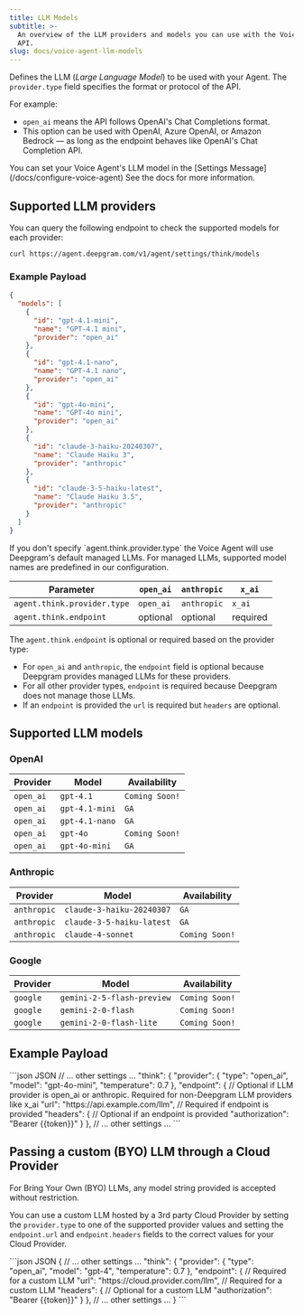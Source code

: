```yaml
---
title: LLM Models
subtitle: >-
  An overview of the LLM providers and models you can use with the Voice Agent
  API.
slug: docs/voice-agent-llm-models
---
```


Defines the LLM (*Large Language Model*) to be used with your Agent. The `provider.type` field specifies the format or protocol of the API.

For example:

- `open_ai` means the API follows OpenAI's Chat Completions format.
- This option can be used with OpenAI, Azure OpenAI, or Amazon Bedrock — as long as the endpoint behaves like OpenAI's Chat Completion API.


<Info>
  You can set your Voice Agent's LLM model in the [Settings Message](/docs/configure-voice-agent) See the docs for more information.
</Info>

## Supported LLM providers

You can query the following endpoint to check the supported models for each provider:

```cURL
curl https://agent.deepgram.com/v1/agent/settings/think/models
```

### Example Payload

```json
{
  "models": [
    {
      "id": "gpt-4.1-mini",
      "name": "GPT-4.1 mini",
      "provider": "open_ai"
    },
    {
      "id": "gpt-4.1-nano",
      "name": "GPT-4.1 nano",
      "provider": "open_ai"
    },
    {
      "id": "gpt-4o-mini",
      "name": "GPT-4o mini",
      "provider": "open_ai"
    },
    {
      "id": "claude-3-haiku-20240307",
      "name": "Claude Haiku 3",
      "provider": "anthropic"
    },
    {
      "id": "claude-3-5-haiku-latest",
      "name": "Claude Haiku 3.5",
      "provider": "anthropic"
    }
  ]
}

```

<Info>
   If you don't specify `agent.think.provider.type` the Voice Agent will use Deepgram's default managed LLMs. For managed LLMs, supported model names are predefined in our configuration.
</Info>


| Parameter                      | `open_ai` | `anthropic` | `x_ai`   |
| ------------------------------ | --------- | ----------- | -------- |
| `agent.think.provider.type`    | `open_ai` | `anthropic` | `x_ai`   |
| `agent.think.endpoint`         | optional  | optional    | required |


The `agent.think.endpoint` is optional or required based on the provider type:

* For `open_ai` and `anthropic`, the `endpoint` field is optional because Deepgram provides managed LLMs for these providers.
* For all other provider types, `endpoint` is required because Deepgram does not manage those LLMs.
* If an `endpoint` is provided the `url` is required but `headers` are optional.

## Supported LLM models

### OpenAI

| Provider                      | Model      | Availability |
| ------------------------------ | --------- |--------|
| `open_ai`    | `gpt-4.1` | `Coming Soon!` |
| `open_ai`    | `gpt-4.1-mini` | `GA` |
| `open_ai`    | `gpt-4.1-nano` | `GA` |
| `open_ai`    | `gpt-4o` | `Coming Soon!` |
| `open_ai`    | `gpt-4o-mini` | `GA` |

### Anthropic

| Provider                      | Model      | Availability |
| ------------------------------ | --------- |--------|
| `anthropic`    | `claude-3-haiku-20240307` | `GA` |
| `anthropic`    | `claude-3-5-haiku-latest` | `GA` |
| `anthropic`    | `claude-4-sonnet` | `Coming Soon!` |

### Google

| Provider                      | Model      | Availability |
| ------------------------------ | --------- |--------|
| `google`    | `gemini-2-5-flash-preview` | `Coming Soon!` |
| `google`    | `gemini-2-0-flash` | `Coming Soon!` |
| `google`    | `gemini-2-0-flash-lite` | `Coming Soon!` |

## Example Payload

<CodeGroup>
  ```json JSON
  // ... other settings ...
   "think": {
        "provider": {
          "type": "open_ai",
          "model": "gpt-4o-mini",
          "temperature": 0.7
        },
        "endpoint": { // Optional if LLM provider is open_ai or anthropic. Required for non-Deepgram LLM providers like x_ai
          "url": "https://api.example.com/llm", // Required if endpoint is provided
          "headers": { // Optional if an endpoint is provided
            "authorization": "Bearer {{token}}"
          }
        },
  // ... other settings ...
  ```
</CodeGroup>

## Passing a custom (BYO) LLM through a Cloud Provider

<Info>
  For Bring Your Own (BYO) LLMs, any model string provided is accepted without restriction.
</Info>

You can use a custom LLM hosted by a 3rd party Cloud Provider by setting the `provider.type` to one of the supported provider values and setting the `endpoint.url` and `endpoint.headers` fields to the correct values for your Cloud Provider.

<CodeGroup>
  ```json JSON
  {
    // ... other settings ...
  "think": {
        "provider": {
          "type": "open_ai",
          "model": "gpt-4",
          "temperature": 0.7
        },
        "endpoint": { // Required for a custom LLM
          "url": "https://cloud.provider.com/llm", // Required for a custom LLM
          "headers": { // Optional for a custom LLM
            "authorization": "Bearer {{token}}"
          }
        },
    // ... other settings ...
  }
  ```</CodeGroup>


